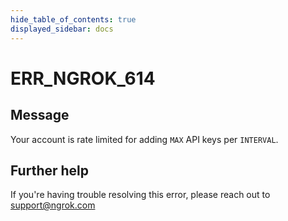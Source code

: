```yaml
---
hide_table_of_contents: true
displayed_sidebar: docs
---
```



# ERR_NGROK_614

## Message

Your account is rate limited for adding `MAX` API keys per `INTERVAL`.

<ErrorDetails error="err_ngrok_614" />

## Further help

If you're having trouble resolving this error, please reach out to [support@ngrok.com](mailto:support@ngrok.com?subject=Help%20with%20ERR_NGROK_614)
